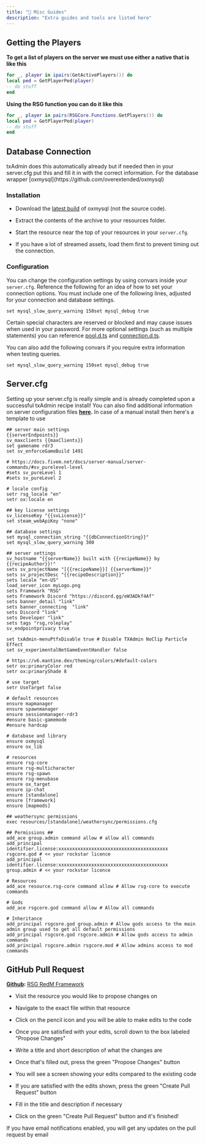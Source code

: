```yaml
---
title: "📑 Misc Guides"
description: "Extra guides and tools are listed here"
---
```


## Getting the Players

**To get a list of players on the server we must use either a native that is like this**

```lua
for _, player in ipairs(GetActivePlayers()) do
local ped = GetPlayerPed(player)
-- do stuff
end
```

**Using the RSG function you can do it like this**

```lua
for _, player in pairs(RSGCore.Functions.GetPlayers()) do
local ped = GetPlayerPed(player)
-- do stuff
end
```

## Database Connection

<Info>
  txAdmin does this automatically already but if needed then in your server.cfg put this and fill it in with the correct information. For the database wrapper [oxmysql](https://github.com/overextended/oxmysql)
</Info>

### Installation[​](https://overextended.github.io/docs/oxmysql/#installation)

* Download the [latest build](https://github.com/overextended/oxmysql/releases/latest) of oxmysql (not the source code).

* Extract the contents of the archive to your resources folder.

* Start the resource near the top of your resources in your `server.cfg`.

* If you have a lot of streamed assets, load them first to prevent timing out the connection.

### [](https://docs.qbcore.org/qbcore-documentation/guides/miscellaneous-guides#configuration)Configuration[​](https://overextended.github.io/docs/oxmysql/#configuration)

You can change the configuration settings by using convars inside your `server.cfg`. Reference the following for an idea of how to set your connection options. You must include one of the following lines, adjusted for your connection and database settings.

```
set mysql_slow_query_warning 150set mysql_debug true
```

Certain special characters are reserved or blocked and may cause issues when used in your password.
For more optional settings (such as multiple statements) you can reference [pool.d.ts](https://github.com/sidorares/node-mysql2/blob/master/typings/mysql/lib/Pool.d.ts#L10) and [connection.d.ts](https://github.com/sidorares/node-mysql2/blob/master/typings/mysql/lib/Connection.d.ts#L8).

You can also add the following convars if you require extra information when testing queries.

```
set mysql_slow_query_warning 150set mysql_debug true
```

## Server.cfg

Setting up your server.cfg is really simple and is already completed upon a successful txAdmin recipe install! You can also find additional information on server configuration files [**here**](https://docs.fivem.net/docs/server-manual/setting-up-a-server/)**.** In case of a manual install then here's a template to use

```
## server main settings
{{serverEndpoints}}
sv_maxclients {{maxClients}}
set gamename rdr3
set sv_enforceGameBuild 1491

# https://docs.fivem.net/docs/server-manual/server-commands/#sv_purelevel-level
#sets sv_pureLevel 1
#sets sv_pureLevel 2

# locale config
setr rsg_locale "en"
setr ox:locale en

## key license settings
sv_licenseKey "{{svLicense}}"
set steam_webApiKey "none"

## database settings
set mysql_connection_string "{{dbConnectionString}}"
set mysql_slow_query_warning 300

## server settings
sv_hostname "{{serverName}} built with {{recipeName}} by {{recipeAuthor}}!"
sets sv_projectName "[{{recipeName}}] {{serverName}}"
sets sv_projectDesc "{{recipeDescription}}"
sets locale "en-US"
load_server_icon myLogo.png
sets Framework "RSG"
sets Framework Discord "https://discord.gg/eW3ADkf4Af"
sets banner_detail "link"
sets banner_connecting  "link"
sets Discord "link"
sets Developer "link"
sets tags "rsg,roleplay"
sv_endpointprivacy true

set txAdmin-menuPtfxDisable true # Disable TXAdmin NoClip Particle Effect
set sv_experimentalNetGameEventHandler false

# https://v6.mantine.dev/theming/colors/#default-colors
setr ox:primaryColor red
setr ox:primaryShade 8

# use target
setr UseTarget false

# default resources
ensure mapmanager
ensure spawnmanager
ensure sessionmanager-rdr3
#ensure basic-gamemode
#ensure hardcap

# database and library
ensure oxmysql
ensure ox_lib

# resources
ensure rsg-core
ensure rsg-multicharacter
ensure rsg-spawn
ensure rsg-menubase
ensure ox_target
ensure ip-chat
ensure [standalone]
ensure [framework]
ensure [mapmods]

## weathersync permissions
exec resources/[standalone]/weathersync/permissions.cfg

## Permissions ##
add_ace group.admin command allow # allow all commands
add_principal identifier.license:xxxxxxxxxxxxxxxxxxxxxxxxxxxxxxxxxxxxxxxx rsgcore.god # << your rockstar licence
add_principal identifier.license:xxxxxxxxxxxxxxxxxxxxxxxxxxxxxxxxxxxxxxxx group.admin # << your rockstar licence

# Resources
add_ace resource.rsg-core command allow # Allow rsg-core to execute commands

# Gods
add_ace rsgcore.god command allow # Allow all commands

# Inheritance
add_principal rsgcore.god group.admin # Allow gods access to the main admin group used to get all default permissions
add_principal rsgcore.god rsgcore.admin # Allow gods access to admin commands
add_principal rsgcore.admin rsgcore.mod # Allow admins access to mod commands
```

## GitHub Pull Request

**<u>Github</u>:** [RSG RedM Framework](https://github.com/Rexshack-RedM)

* Visit the resource you would like to propose changes on

* Navigate to the exact file within that resource

* Click on the pencil icon and you will be able to make edits to the code

* Once you are satisfied with your edits, scroll down to the box labeled "Propose Changes"

* Write a title and short description of what the changes are

* Once that's filled out, press the green "Propose Changes" button

* You will see a screen showing your edits compared to the existing code

* If you are satisfied with the edits shown, press the green "Create Pull Request" button

* Fill in the title and description if necessary

* Click on the green "Create Pull Request" button and it's finished!

<Check>
  If you have email notifications enabled, you will get any updates on the pull request by email
</Check>
